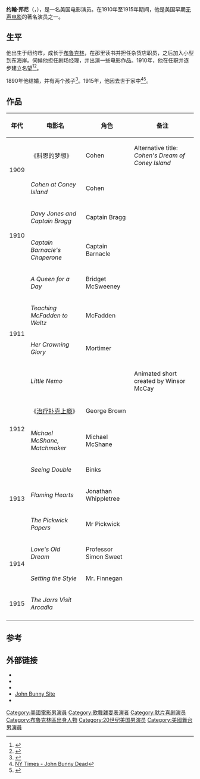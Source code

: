 {{Infobox person
| name                  = 约翰·邦尼
| image                 = John Bunny.jpg
| imagesize             = 
| caption               = 
| birthname             = 
| birth_date             = {{Birth date|1863|9|21}}
| birth_place            = [[美国|美国]][[纽约州|纽约州]][[纽约市|纽约市]]
| death_date             = {{Death date and age|1915|4|26|1863|9|21}}
| death_place            = [[美国|美国]][[纽约州|纽约州]][[新罗谢尔|新罗谢尔]]
| occupation            = 演员
| spouse                = Clara Scallan (1890-1915)
| yearsactive         = 1909–1915
| relatives = {{le|乔治·邦尼|George Bunny}}（兄弟）
}}
'''约翰·邦尼'''（{{lang|en|John Bunny}}，{{bd|1863年|9月21日|1915年|4月26日}}），是一名美国电影演员。在1910年至1915年期间，他是美国早期[[无声电影|无声电影]]的著名演员之一。

==生平 ==
他出生于纽约市，成长于[[布鲁克林|布鲁克林]]，在那里读书并担任杂货店职员，之后加入小型{{le|江湖卖唱秀|minstrel show}}到东海岸。伺候他担任剧场经理，并出演一些电影作品。1910年，他在{{le|维塔格拉夫制片厂|Vitagraph Studios}}任职并逐步建立名望<ref>{{cite book|last=McCaffrey|first=Donald W. |author2=Jacobs, Christopher P. |title=Guide to the Silent Years of American Cinema|url=https://archive.org/details/guidetosilentyea00mcca|publisher=Greenwood Publishing Group|year=1999|pages=[https://archive.org/details/guidetosilentyea00mcca/page/121 121]|isbn=0-313-30345-2}}</ref><ref>{{cite journal |last=Marvin |first=George |authorlink= |date=March 1915  |title=The Coquelin Of The Movies: Mr. John Bunny |journal=[[World's_Work|The World's Work: A History of Our Time]] |volume=XXIX |issue= |pages=566–577 |id= |url=http://books.google.com/?id=l_2rn8M7DSsC&pg=RA1-PA566 |accessdate=2009-08-04 |quote= }}</ref>。

1890年他结婚，并有两个孩子<ref>{{cite news|title=John Bunny Dies; Moviefunmaker; Fat, Big, Round-Faced Actor Who Made Millions Laugh Succumbs at 52. |date=1915-04-27|publisher=''The New York Times''|pages=13|accessdate=2009-02-04}}</ref>。1915年，他因{{le|布赖特氏病|Bright's disease}}去世于家中<ref>[http://select.nytimes.com/gst/abstract.html?res=F20A1FFF385C13738DDDAE0A94DC405B858DF1D3 NY Times - John Bunny Dead]</ref><ref>{{cite book|last=Rogers|first=Will |author2=Wertheim, Arthur Frank |author3=Bair, Barbara |author4=Gragert, Steven K. |author5= Johansson, M. Jane  |title=The Papers of Will Rogers|url=https://archive.org/details/paperswillrogers1915roge|publisher=University of Oklahoma Press|year=1996|pages=[https://archive.org/details/paperswillrogers1915roge/page/n399 379]|isbn=0-8061-3267-1}}</ref>。

==作品==
{| border="2" cellpadding="4" cellspacing="0" style="margin: 1em 1em 1em 0; background: #f9f9f9; border: 1px #aaa solid; border-collapse: collapse; font-size: 90%;"
|- bgcolor="#B0C4DE" align="center"
! 年代
! 电影名
! 角色
! 备注
|-
| rowspan=2|1909
| 《科恩的梦想》
| Cohen
| Alternative title: ''Cohen's Dream of Coney Island''
|-
| ''Cohen at Coney Island''
| Cohen
|
|-
| rowspan=2|1910
| ''Davy Jones and Captain Bragg''
| Captain Bragg
|
|-
| ''Captain Barnacle's Chaperone''
| Captain Barnacle
|
|-
| rowspan=4|1911
| ''A Queen for a Day''
| Bridget McSweeney 
|
|-
| ''Teaching McFadden to Waltz''
| McFadden 
|
|-
| ''Her Crowning Glory''
| Mortimer 
|
|-
| ''Little Nemo''
|
|Animated short created by Winsor McCay
|-
| rowspan=2|1912
| 《[[治疗扑克上瘾|治疗扑克上瘾]]》
| George Brown 
|
|-
| ''Michael McShane, Matchmaker''
| Michael McShane
|
|-
| rowspan=3|1913
| ''Seeing Double''
| Binks 
|
|-
| ''Flaming Hearts''
| Jonathan Whippletree 
|
|-
| ''The Pickwick Papers''
| Mr Pickwick
|
|-
| rowspan=2|1914
| ''Love's Old Dream''
| Professor Simon Sweet 
|
|-
| ''Setting the Style''
| Mr. Finnegan 
|
|-
| 1915
| ''The Jarrs Visit Arcadia''
|
|
|-
|}

==参考==
{{Reflist}}

==外部链接==
{{Commons category|John Bunny}}
*{{IBDB name|33617}}
*{{IMDb name|0120544}}
*{{Amg name|187947}}
*[http://johnbunny.com John Bunny Site] {{Wayback|url=http://johnbunny.com/ |date=20130602223326 }}
* {{Find a Grave|4748}}
{{Authority control}}
{{DEFAULTSORT:Bunny, John}}

[[Category:美國電影男演員|Category:美國電影男演員]]
[[Category:歌舞雜耍表演者|Category:歌舞雜耍表演者]]
[[Category:默片喜剧演员|Category:默片喜剧演员]]
[[Category:布魯克林區出身人物|Category:布魯克林區出身人物]]
[[Category:20世纪美国男演员|Category:20世纪美国男演员]]
[[Category:美國舞台男演員|Category:美國舞台男演員]]